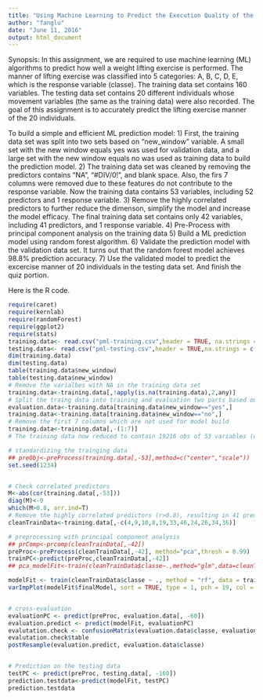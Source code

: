 ```yaml
---
title: "Using Machine Learning to Predict the Execution Quality of the Weight Lifting Exercises"
author: "fanglu"
date: "June 11, 2016"
output: html_document
---
```


Synopsis: In this assignment, we are required to use machine learning (ML) algorithms to predict how well a weight lifting exercise is performed. The manner of lifting exercise was classified into 5 categories: A, B, C, D, E, which is the response variable (classe). The training data set contains 160 variables. The testing data set contains 20 different individuals whose movement variables (the same as the training data) were also recorded. The goal of this assignment is to accurately predict the lifting exercise manner of the 20 individuals.

To build a simple and efficient ML prediction model:
1)  First, the training data set was split into two sets based on "new_window" variable. A small set with the new window equals yes was used for validation data, and a large set with the new window equals no was used as training data to build the prediction model. 
2) The training data set was cleaned by removing the predictors contains "NA", "#DIV/0!", and blank space. Also, the firs 7 columns were removed due to these features do not contribute to the response variable. Now the training data contains 53 variables, including 52 predictors and 1 response variable. 
3) Remove the highly correlated predictors to further reduce the dimenson, simplify the model and increase the model efficacy. The final training data set contains only 42 variables, including 41 predictors, and 1 response variable.
4) Pre-Process with principal component analysis on the training data
5) Build a ML prediction model using random forest algorithm.
6) Validate the prediction model with the validation data set. It turns out that the random forest model achieves 98.8% prediction accuracy. 
7) Use the validated model to predict the excercise manner of 20 individuals in the testing data set. And finish the quiz portion.

Here is the R code.

```r
require(caret)
require(kernlab)
require(randomForest)
require(ggplot2)
require(stats)
training.data<- read.csv("pml-training.csv",header = TRUE, na.strings = c("NA", " ", "#DIV/0!"))
testing.data<- read.csv("pml-testing.csv",header = TRUE,na.strings = c("NA", " ", "#DIV/0!"))
dim(training.data)
dim(testing.data)
table(training.data$new_window)
table(testing.data$new_window)
# Remove the varialbes with NA in the training data set
training.data<-training.data[,!apply(is.na(training.data),2,any)]
# Split the traing data into training and evaluation two parts based on the new_window [yes/no]
evaluation.data<-training.data[training.data$new_window=="yes",]
training.data<-training.data[training.data$new_window=="no",]
# Remove the first 7 columns which are not used for model build
training.data<-training.data[,-(1:7)]
# The training data now reduced to contain 19216 obs of 53 variables (original containes 160 variables)

# standardizing the trainging data
## preObj<-preProcess(training.data[,-53],method=c("center","scale"))
set.seed(1234)


# Check correlated predictors
M<-abs(cor(training.data[,-53]))
diag(M)<-0
which(M>0.8, arr.ind=T)
# Remove the highly correlated predictors (r>0.8), resulting in 41 predictors plus classe
cleanTrainData<-training.data[,-c(4,9,10,8,19,33,46,24,26,34,36)]

# preprocessing with principal component analysis
## prComp<-prcomp(cleanTrainData[,-42])
preProc<-preProcess(cleanTrainData[,-42], method="pca",thresh = 0.99)
trainPC<-predict(preProc,cleanTrainData[,-42])
## pca_modelFit<-train(cleanTrainData$classe~.,method="glm",data=cleanTrainData)

modelFit <- train(cleanTrainData$classe ~ ., method = "rf", data = trainPC, trControl = trainControl(method = "cv", number = 4), importance = TRUE)
varImpPlot(modelFit$finalModel, sort = TRUE, type = 1, pch = 19, col = 1, cex = 1, main = "Importance of Each Principal Components")


# cross-evaluation 
evaluationPC <- predict(preProc, evaluation.data[, -60])
evaluation.predict <- predict(modelFit, evaluationPC)
evalutation.check <- confusionMatrix(evaluation.data$classe, evaluation.predict)
evalutation.check$table
postResample(evaluation.predict, evaluation.data$classe)


# Prediction on the testing data
testPC <- predict(preProc, testing.data[, -160])
prediction.testdata<-predict(modelFit, testPC)
prediction.testdata
```
